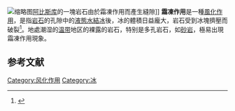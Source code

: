 [[File:Abiskorock.JPG|缩略图]][[阿比斯库|阿比斯库]]的一塊岩石由於霜凍作用而產生縫隙]]
'''霜凍作用'''是一種[[風化作用|風化作用]]，是指[[岩石|岩石]]的孔隙中的[[液态水|液態水]][[結冰|結冰]]後，冰的體積日益龐大，岩石受到冰塊擠壓而破裂<ref name="Goudie">{{Cite book|last=Goudie|first=A.S.|last2=Viles H.|title=5: Weathering Processes and Forms|editor-last=Burt T.P.|editor3=Chorley R.J.|publisher=Geological Society|year=2008|series=Landforms or the Development of Gemorphology|volume=4|pages=129–164|isbn=9781862392496|chapterurl=https://books.google.com/books?id=wg0Rl7dY5ZYC&q=frost-shattering&pg=PA137|access-date=2020-11-18|archive-date=2021-08-16|archive-url=https://web.archive.org/web/20210816210141/https://books.google.com/books?id=wg0Rl7dY5ZYC&q=frost-shattering&pg=PA137|dead-url=no}}</ref>。地處潮湿的[[温带|温带]]地区的裸露的岩石，特别是多孔岩石，如[[砂岩|砂岩]]，極易出現霜凍作用現象。

== 参考文献 ==
{{Reflist|2}}

[[Category:风化作用|Category:风化作用]]
[[Category:冰|Category:冰]]